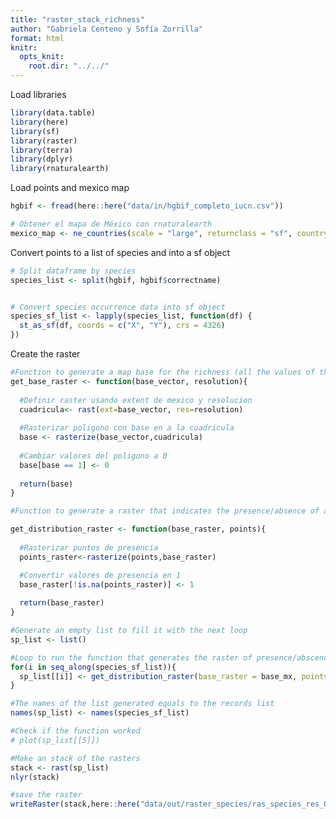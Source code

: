 ```yaml
---
title: "raster_stack_richness"
author: "Gabriela Centeno y Sofía Zorrilla"
format: html
knitr:
  opts_knit:
    root.dir: "../../"
---
```


Load libraries
```r
library(data.table)
library(here)
library(sf)       
library(raster)   
library(terra)  
library(dplyr) 
library(rnaturalearth)

```


Load points and mexico map
```r
hgbif <- fread(here::here("data/in/hgbif_completo_iucn.csv"))

# Obtener el mapa de México con rnaturalearth
mexico_map <- ne_countries(scale = "large", returnclass = "sf", country = "Mexico")
```


Convert points to a list of species and into a sf object
```r
# Split dataframe by species
species_list <- split(hgbif, hgbif$correctname)


# Convert species occurrence data into sf object
species_sf_list <- lapply(species_list, function(df) {
  st_as_sf(df, coords = c("X", "Y"), crs = 4326)
})

```

Create the raster
```r
#Function to generate a map base for the richness (all the values of the map = 0)
get_base_raster <- function(base_vector, resolution){
  
  #Definir raster usando extent de mexico y resolucion 
  cuadricula<- rast(ext=base_vector, res=resolution)
  
  #Rasterizar poligono con base en a la cuadricula
  base <- rasterize(base_vector,cuadricula)
  
  #Cambiar valores del poligono a 0
  base[base == 1] <- 0
  
  return(base)
}

#Function to generate a raster that indicates the presence/absence of a set of registers(points)

get_distribution_raster <- function(base_raster, points){
  
  #Rasterizar puntos de presencia 
  points_raster<-rasterize(points,base_raster)

  #Convertir valores de presencia en 1
  base_raster[!is.na(points_raster)] <- 1
  
  return(base_raster)
}

#Generate an empty list to fill it with the next loop
sp_list <- list()

#Loop to run the function that generates the raster of presence/abscence
for(i in seq_along(species_sf_list)){
  sp_list[[i]] <- get_distribution_raster(base_raster = base_mx, points = species_sf_list[[i]])
}

#The names of the list generated equals to the records list
names(sp_list) <- names(species_sf_list)

#Check if the function worked
# plot(sp_list[[5]])

#Make an stack of the rasters
stack <- rast(sp_list)
nlyr(stack)

#save the raster
writeRaster(stack,here::here("data/out/raster_species/ras_species_res_0.5.tif"))
```


